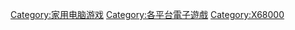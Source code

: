 [[Category:家用电脑游戏|Category:家用电脑游戏]]
[[Category:各平台電子遊戲|Category:各平台電子遊戲]]
[[Category:X68000|Category:X68000]]